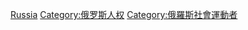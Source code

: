 [[Category:各国人权运动者|Russia]]
[[Category:俄罗斯人权|Category:俄罗斯人权]]
[[Category:俄羅斯社會運動者|Category:俄羅斯社會運動者]]